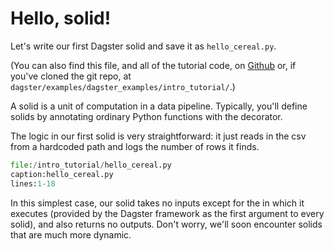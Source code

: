 
# Hello, solid!

Let's write our first Dagster solid and save it as `hello_cereal.py`.

(You can also find this file, and all of the tutorial code, on [Github](https://github.com/dagster-io/dagster/tree/master/examples/dagster_examples/intro_tutorial) or,
if you've cloned the git repo, at `dagster/examples/dagster_examples/intro_tutorial/`.)

A solid is a unit of computation in a data pipeline. Typically, you'll define
solids by annotating ordinary Python functions with the <PyObject module="dagster" object="solid" displayText="@solid" /> decorator.

The logic in our first solid is very straightforward: it just reads in the csv
from a hardcoded path and logs the number of rows it finds.

```python literalinclude
file:/intro_tutorial/hello_cereal.py
caption:hello_cereal.py
lines:1-18
```

In this simplest case, our solid takes no inputs except for the <PyObject module="dagster" object="SystemComputeExecutionContext" displayText="context" /> in
which it executes (provided by the Dagster framework as the first argument
to every solid), and also returns no outputs. Don't worry, we'll soon encounter
solids that are much more dynamic.
